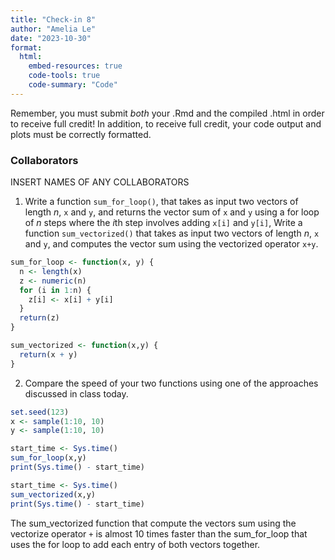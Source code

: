 ```yaml
---
title: "Check-in 8"
author: "Amelia Le"
date: "2023-10-30"
format: 
  html:
    embed-resources: true
    code-tools: true
    code-summary: "Code"
---
```


Remember, you must submit *both* your .Rmd and the compiled .html in order to receive full credit! In addition, to receive full credit, your code output and plots must be correctly formatted.

### Collaborators

INSERT NAMES OF ANY COLLABORATORS

1. Write a function `sum_for_loop()`, that takes as input two vectors of length $n$, `x` and `y`, and returns the vector sum of `x` and `y` using a for loop of $n$ steps where the $i$th step involves adding `x[i]` and `y[i]`, Write a function `sum_vectorized()` that takes as input two vectors of length $n$, `x` and `y`, and computes the vector sum using the vectorized operator `x+y`.

```r
sum_for_loop <- function(x, y) {
  n <- length(x)
  z <- numeric(n)
  for (i in 1:n) {
    z[i] <- x[i] + y[i]
  }
  return(z)
}

sum_vectorized <- function(x,y) {
  return(x + y)
}
```

2. Compare the speed of your two functions using one of the approaches discussed in class today.

```r
set.seed(123)
x <- sample(1:10, 10)
y <- sample(1:10, 10)

start_time <- Sys.time()
sum_for_loop(x,y)
print(Sys.time() - start_time)
```

```r
start_time <- Sys.time()
sum_vectorized(x,y)
print(Sys.time() - start_time)
```

The sum_vectorized function that compute the vectors sum using the vectorize operator `+` is almost 10 times faster than the sum_for_loop that uses the for loop to add each entry of both vectors together.
